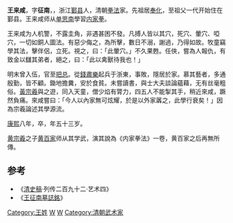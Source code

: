 {{expand|time=2013-05-24T08:08:54+00:00}}
'''王来咸'''{{BD|？||1669年||}}，字'''征南'''，，浙江[[鄞县|鄞县]]人，清朝[[拳法|拳法]]家。先祖居[[奉化|奉化]]，至祖父一代开始住在鄞县。王来咸师从[[单思南|单思南]]學習[[内家拳|内家拳]]。

王来咸为人机警，不露圭角，非遇甚困不發。凡搏人皆以其穴，死穴、暈穴、啞穴，一切如銅人圖法。有惡少侮之，為所擊，數日不溺，謝過，乃得如故。牧童竊學其法，擊伴侶，立死。視之，曰：「此暈穴。」不久果甦。任俠，嘗為人報仇，有致金以讎其弟者，絕之，曰：「此以禽獸待我也！」

明末曾入伍，官至[[把总|把总]]。從[[錢肅樂|錢肅樂]]起兵于浙東，事敗，隱居於家。慕其藝者，多通殷勤，皆不顧。鋤地擔糞，安於食貧。未嘗讀書，與士大夫談論蘊藉，无有丝毫粗俗。[[黃宗羲|黃宗羲]]與之遊，同入天童，僧少焰有膂力，四五人不能掣其手，稍近來咸，蹶然負痛。來咸嘗曰：「今人以內家無可炫耀，於是以外家羼之，此學行衰矣！」因為宗羲論述其學源流。

[[康熙|康熙]]八年，卒，年五十三岁。

[[黄宗羲|黄宗羲]]之子[[黄百家|黄百家]]师从其学武，演其說為《内家拳法》一卷，黄百家之后再無所傳。

==参考==
*《[[清史稿|清史稿]]·列传二百九十二·艺术四》
*《[[s:王征南墓誌銘|王征南墓誌銘]]》

[[Category:王姓|Category:王姓]]
[[Category:鄞县人|W]]
[[Category:奉化人|W]]
[[Category:清朝武术家|Category:清朝武术家]]